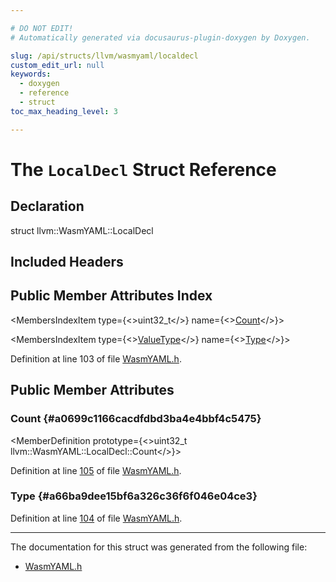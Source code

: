 ```yaml
---

# DO NOT EDIT!
# Automatically generated via docusaurus-plugin-doxygen by Doxygen.

slug: /api/structs/llvm/wasmyaml/localdecl
custom_edit_url: null
keywords:
  - doxygen
  - reference
  - struct
toc_max_heading_level: 3

---
```





# The `LocalDecl` Struct Reference

<DoxygenPage pluginConfig={pluginConfig}>



## Declaration

<CodeBlock>struct llvm::WasmYAML::LocalDecl</CodeBlock>

## Included Headers

<IncludesList>
<IncludesListItem
  filePath="llvm/ObjectYAML/WasmYAML.h"
  permalink="/docs/api/files/include/include/llvm/include/llvm/objectyaml/wasmyaml-h"
  isLocal="true" />
</IncludesList>

## Public Member Attributes Index

<MembersIndex>

<MembersIndexItem
  type={<>uint32&#95;t</>}
  name={<><a href="#a0699c1166cacdfdbd3ba4e4bbf4c5475">Count</a></>}>
</MembersIndexItem>

<MembersIndexItem
  type={<><a href="/docs/api/namespaces/llvm/#ad18871060ac1b051c7322cc6ad71e11c">ValueType</a></>}
  name={<><a href="#a66ba9dee15bf6a326c36f6f046e04ce3">Type</a></>}>
</MembersIndexItem>

</MembersIndex>


Definition at line 103 of file <a href="/docs/api/files/include/include/llvm/include/llvm/objectyaml/wasmyaml-h">WasmYAML.h</a>.

<SectionDefinition>

## Public Member Attributes

### Count {#a0699c1166cacdfdbd3ba4e4bbf4c5475}

<MemberDefinition
  prototype={<>uint32&#95;t llvm::WasmYAML::LocalDecl::Count</>}>

Definition at line <a href="/docs/api/files/include/include/llvm/include/llvm/objectyaml/wasmyaml-h/#l00105">105</a> of file <a href="/docs/api/files/include/include/llvm/include/llvm/objectyaml/wasmyaml-h">WasmYAML.h</a>.
</MemberDefinition>

### Type {#a66ba9dee15bf6a326c36f6f046e04ce3}

<MemberDefinition
  prototype="ValueType llvm::WasmYAML::LocalDecl::Type">

Definition at line <a href="/docs/api/files/include/include/llvm/include/llvm/objectyaml/wasmyaml-h/#l00104">104</a> of file <a href="/docs/api/files/include/include/llvm/include/llvm/objectyaml/wasmyaml-h">WasmYAML.h</a>.
</MemberDefinition>

</SectionDefinition>

<hr/>

The documentation for this struct was generated from the following file:

<ul>
<li><a href="/docs/api/files/include/include/llvm/include/llvm/objectyaml/wasmyaml-h">WasmYAML.h</a></li>
</ul>

</DoxygenPage>
